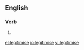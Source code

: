 ==English==

===Verb===
{{en-verb|legitimis|ing}}

#{{transitive|British}} {{alternative form of|legitimize}}

[[el:legitimise]]
[[io:legitimise]]
[[vi:legitimise]]